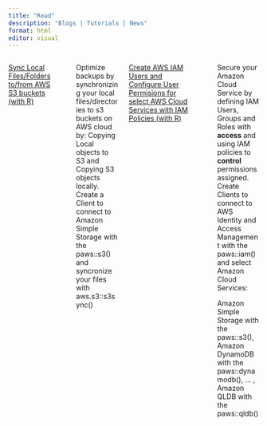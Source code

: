 ```yaml
---
title: "Read"
description: "Blogs | Tutorials | News"
format: html
editor: visual
---
```


::: columns
::: {.column width="100%"}
[Sync Local Files/Folders to/from AWS S3 buckets (with R)](/tutorials/aws_s3_backups.qmd) 
:::
::: {.column width="5%"}
:::
::: {.column width="95%"}
Optimize backups by synchronizing your local files/directories to s3 buckets on AWS cloud by: <span>Copying Local objects to S3</span> and <span>Copying S3 objects locally</span>. Create a <span>Client</span> to connect to <span>Amazon Simple Storage</span> with the <span>paws::s3()</span> and syncronize your files with <span>aws.s3::s3sync()</span>
:::
::: {.columns width="100%"}
[Create AWS IAM Users and Configure User Permisions for select AWS Cloud Services with IAM Policies (with R)](/tutorials/aws_IAM_user_config.qmd)
:::
::: {.column width="5%"}
:::
::: {.column width="95%"}
Secure your Amazon Cloud Service by defining <span>IAM Users, Groups and Roles</span> with **access** and using <span>IAM policies</span> to **control** permissions assigned. Create <span>Clients</span> to connect to <span>AWS Identity and Access Management</span> with the <span>paws::iam()</span> and select Amazon Cloud Services:

<span>Amazon Simple Storage</span> with the <span>paws::s3()</span>, <span>Amazon DynamoDB</span> with the <span>paws::dynamodb()</span>, ... , <span>Amazon QLDB</span> with the <span>paws::qldb()</span>
:::
:::

